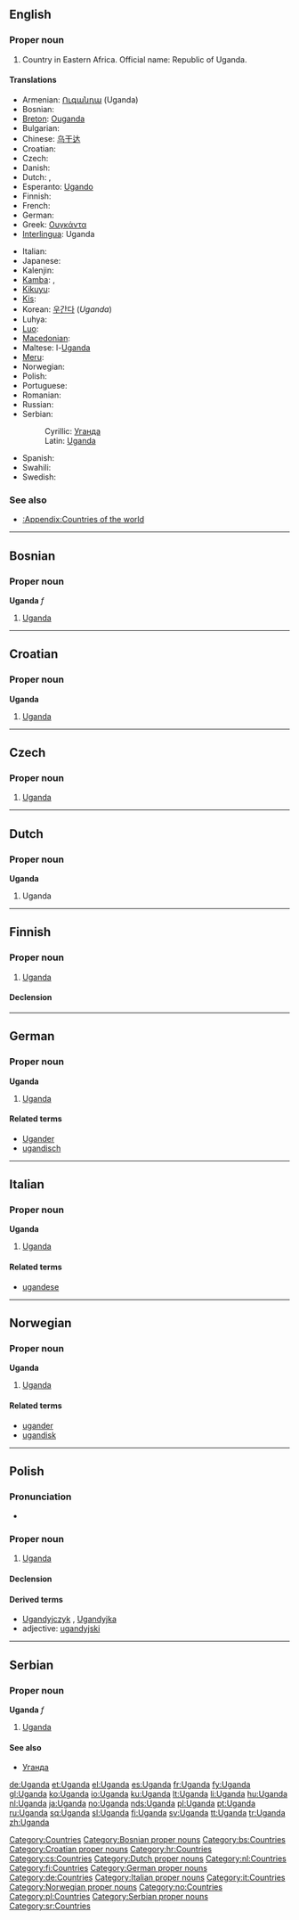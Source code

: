 ==English==
{{wikipedia}}

===Proper noun===
{{en-proper noun}}

# Country in Eastern Africa. Official name: Republic of Uganda.

====Translations====
{{trans-top|Republic of Uganda}}
* Armenian: [[Ուգանդա]] (Uganda)
* Bosnian: {{t-|bs|Uganda|f}}
* [[Breton]]: [[Ouganda]]
* Bulgarian: {{t-|bg|Уганда|sc=Cyrl}}
* Chinese: [[乌干达]]
* Croatian: {{t-|hr|Uganda|f}}
* Czech: {{t-|cs|Uganda|f}}
* Danish: {{t-|da|Uganda}}
* Dutch: {{t-|nl|Uganda}}, {{t+|nl|Oeganda}}
* Esperanto: [[Ugando]]
* Finnish: {{t+|fi|Uganda}}
* French: {{t+|fr|Ouganda}}
* German: {{t+|de|Uganda}}
* Greek: [[Ουγκάντα]] {{f}}
* [[Interlingua]]: Uganda
{{trans-mid}}
* Italian: {{t-|it|Uganda}}
* Japanese: {{t+|ja|ウガンダ|tr=Uganda|sc=Jpan}}
* Kalenjin: {{tø|kln|Uganda}}
* [[Kamba]]: {{tø|kam|Uganda}},  {{tø|kam|Uganda}}
* [[Kikuyu]]: {{tø|ki|Uganda}}
* [[Kis]]: {{tø|kis|Uganda}}
* Korean: [[우간다]] (''Uganda'')
* Luhya: {{tø|luy|Uganda}}
* [[Luo]]: {{tø|luo|Uganda}}
* [[Macedonian]]: {{t+|mk|Уганда|f|tr=Ugánda|sc=Cyrl|xs=Macedonian}}
* Maltese: l-[[Uganda]]
* [[Meru]]: {{tø|mer|Uganda}}
* Norwegian: {{t+|no|Uganda}}
* Polish: {{t+|pl|Uganda}}
* Portuguese: {{t+|pt|Uganda}}
* Romanian: {{t-|ro|Uganda|f}}
* Russian: {{t+|ru|Уганда|sc=Cyrl}}
* Serbian:
*: Cyrillic: [[Уганда#Serbian|Уганда]] {{f}}
*: Latin: [[Uganda#Serbian|Uganda]] {{f}}
* Spanish: {{t+|es|Uganda}}
* Swahili: {{t-|sw|Uganda|xs=Swahili}}
* Swedish: {{t+|sv|Uganda}}
{{trans-bottom}}

===See also===
* [[:Appendix:Countries of the world]]

[[Category:Countries]]

----

==Bosnian==

===Proper noun===
'''Uganda''' ''f''

# [[#English|Uganda]]

[[Category:Bosnian proper nouns]]
[[Category:bs:Countries]]

----

==Croatian==

===Proper noun===
'''Uganda''' {{f}}

# [[#English|Uganda]]

[[Category:Croatian proper nouns]]
[[Category:hr:Countries]]

----

==Czech==

===Proper noun===
{{cs-proper noun|g=f}}

# [[#English|Uganda]]

[[Category:cs:Countries]]

----

==Dutch==

===Proper noun===
'''Uganda''' {{f}}

# Uganda

[[Category:Dutch proper nouns]]
[[Category:nl:Countries]]

----

==Finnish==
{{wikipedia|lang=fi}}

===Proper noun===
{{infl|fi|proper noun}}

# [[#English|Uganda]]

====Declension====
{{fi-decl-kala|Ugand|np=1}}

[[Category:fi:Countries]]

----

==German==

===Proper noun===
'''Uganda'''

# [[#English|Uganda]]

====Related terms====
* [[Ugander]]
* [[ugandisch]]

[[Category:German proper nouns]]
[[Category:de:Countries]]

----

==Italian==
{{wikipedia|lang=it}}

===Proper noun===
'''Uganda'''  {{f}}

# [[#English|Uganda]]

====Related terms====
* [[ugandese]]

[[Category:Italian proper nouns]]
[[Category:it:Countries]]

----

==Norwegian==

===Proper noun===
'''Uganda'''

# [[#English|Uganda]]

====Related terms====
* [[ugander]]
* [[ugandisk]]

[[Category:Norwegian proper nouns]]
[[Category:no:Countries]]

----

==Polish==

===Pronunciation===
* {{IPA|/uˈɡan̪d̪a/|lang=pl}}

===Proper noun===
{{infl|pl|proper noun|g=f}}

# [[#English|Uganda]]

====Declension====
{{pl-decl-noun-sing
|Uganda
|Ugandy
|Ugandzie
|Ugandę
|Ugandą
|Ugandzie
|Ugando
}}

====Derived terms====
* [[Ugandyjczyk]] {{m}}, [[Ugandyjka]] {{f}}
* adjective: [[ugandyjski]]

[[Category:pl:Countries]]

----

==Serbian==

===Proper noun===
'''Uganda''' ''f''

# [[#English|Uganda]]

====See also====
* [[Уганда]]

[[Category:Serbian proper nouns]]
[[Category:sr:Countries]]

[[de:Uganda]]
[[et:Uganda]]
[[el:Uganda]]
[[es:Uganda]]
[[fr:Uganda]]
[[fy:Uganda]]
[[gl:Uganda]]
[[ko:Uganda]]
[[io:Uganda]]
[[ku:Uganda]]
[[lt:Uganda]]
[[li:Uganda]]
[[hu:Uganda]]
[[nl:Uganda]]
[[ja:Uganda]]
[[no:Uganda]]
[[nds:Uganda]]
[[pl:Uganda]]
[[pt:Uganda]]
[[ru:Uganda]]
[[sq:Uganda]]
[[sl:Uganda]]
[[fi:Uganda]]
[[sv:Uganda]]
[[tt:Uganda]]
[[tr:Uganda]]
[[zh:Uganda]]